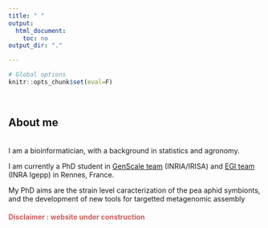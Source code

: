 ```yaml
---
title: " "
output: 
  html_document:
    toc: no
output_dir: "."

---
```


```r
# Global options
knitr::opts_chunk$set(eval=F)
```
<br>

## About me

<br>
I am a bioinformatician, with a background in statistics and agronomy.

I am currently a PhD student in [GenScale team](https://team.inria.fr/genscale/) (INRIA/IRISA) and [EGI team](https://www6.rennes.inra.fr/igepp/Equipes-de-recherche/Ecologie-et-Genetique-des-Insectes) (INRA Igepp) in Rennes, France.

My PhD aims are the strain level caracterization of the pea aphid symbionts, and the development of new tools for targetted metagenomic assembly

####  <span style="color:indianred">**Disclaimer : website under construction**</span>

